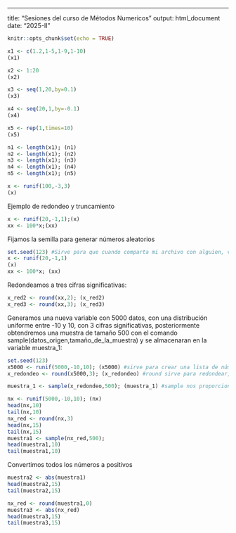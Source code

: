 ----
title: "Sesiones del curso de Métodos Numericos"
output: html_document
date: "2025-II"

```{r setup, include=FALSE}
knitr::opts_chunk$set(echo = TRUE)
```

```{r}
x1 <- c(1.2,1-5,1-9,1-10)
(x1)
```

``` {r}
x2 <- 1:20
(x2)
```
```{r}
x3 <- seq(1,20,by=0.1)
(x3)
```
```{r}
x4 <- seq(20,1,by=-0.1)
(x4)
```
```{r}
x5 <- rep(1,times=10)
(x5)
```
```{r}
n1 <- length(x1); (n1)
n2 <- length(x1); (n2)
n3 <- length(x1); (n3)
n4 <- length(x1); (n4)
n5 <- length(x1); (n5)
```
```{r}
x <- runif(100,-3,3)
(x)
```

Ejemplo de redondeo y truncamiento

```{r}
x <- runif(20,-1,1);(x)
xx <- 100*x;(xx)
```

Fijamos la semilla para generar números aleatorios

```{r}
set.seed(123) #Sirve para que cuando comparta mi archivo con alguien, vea exactamente los mismos números que yo#
x <- runif(20,-1,1)
(x)
xx <- 100*x; (xx)
```

Redondeamos a tres cifras significativas:

```{r}
x_red2 <- round(xx,2); (x_red2)
x_red3 <- round(xx,3); (x_red3)
```
Generamos una nueva variable con 5000 datos, con una distribución uniforme entre -10 y 10, con 3 cifras significativas, posteriormente obtendremos una muestra de tamaño 500 con el comando sample(datos_origen,tamaño_de_la_muestra) y se almacenaran en la variable muestra_1:

```{r}
set.seed(123)
x5000 <- runif(5000,-10,10); (x5000) #sirve para crear una lista de números aleatorios con distribución uniforme entre -10 y 10#
x_redondeo <- round(x5000,3); (x_redondeo) #round sirve para redondear, en este caso a 3 cifras significativas#
```
```{r}
muestra_1 <- sample(x_redondeo,500); (muestra_1) #sample nos proporciona una muestra de nuestros datos, en este caso, de 500 de 5000 datos#
```
```{r}
nx <- runif(5000,-10,10); (nx)
head(nx,10)
tail(nx,10)
nx_red <- round(nx,3)
head(nx,15)
tail(nx,15)
muestra1 <- sample(nx_red,500);
head(muestra1,10)
tail(muestra1,10)
```
Convertimos todos los números a positivos

```{r}
muestra2 <- abs(muestra1)
head(muestra2,15)
tail(muestra2,15)
```
```{r}
nx_red <- round(muestra1,0)
muestra3 <- abs(nx_red)
head(muestra3,15)
tail(muestra3,15)
```